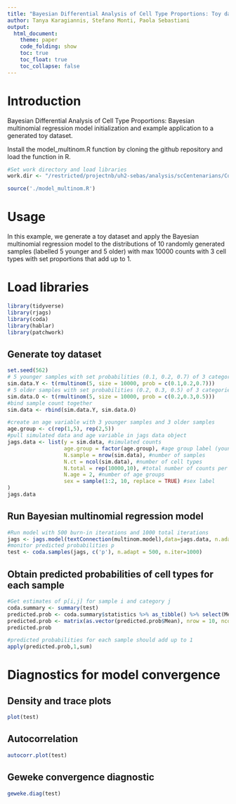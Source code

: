 ```yaml
---
title: "Bayesian Differential Analysis of Cell Type Proportions: Toy dataset example"
author: Tanya Karagiannis, Stefano Monti, Paola Sebastiani
output:
  html_document:
    theme: paper
    code_folding: show
    toc: true
    toc_float: true
    toc_collapse: false
---
```


# Introduction

Bayesian Differential Analysis of Cell Type Proportions: Bayesian multinomial regression model initialization and example application to a generated toy dataset.

Install the model_multinom.R function by cloning the github repository and load the function in R.

```r
#Set work directory and load libraries
work.dir <- "/restricted/projectnb/uh2-sebas/analysis/scCentenarians/Composition_Multinomial/RJAGS_Composition_Analysis/"

```

```r
source('./model_multinom.R')
```

# Usage

In this example, we generate a toy dataset and apply the Bayesian multinomial regression model to the distributions of 10 randomly generated samples (labelled 5 younger and 5 older) with max 10000 counts with 3 cell types with set proportions that add up to 1.

# Load libraries

```r
library(tidyverse)
library(rjags)
library(coda)
library(hablar)
library(patchwork)
```


## Generate toy dataset
```r
set.seed(562)
# 5 younger samples with set probabilities (0.1, 0.2, 0.7) of 3 categories (i.e. cell types)
sim.data.Y <- t(rmultinom(5, size = 10000, prob = c(0.1,0.2,0.7)))
# 5 older samples with set probabilities (0.2, 0.3, 0.5) of 3 categories (i.e. cell types)
sim.data.O <- t(rmultinom(5, size = 10000, prob = c(0.2,0.3,0.5)))
#bind sample count together
sim.data <- rbind(sim.data.Y, sim.data.O)

#create an age variable with 3 younger samples and 3 older samples
age.group <- c(rep(1,5), rep(2,5))
#pull simulated data and age variable in jags data object
jags.data <- list(y = sim.data, #simulated counts
                  age.group = factor(age.group), #age group label (younger = 1, older = 2)
                  N.sample = nrow(sim.data), #number of samples
                  N.ct = ncol(sim.data), #number of cell types
                  N.total = rep(10000,10), #total number of counts per sample
                  N.age = 2, #number of age groups
                  sex = sample(1:2, 10, replace = TRUE) #sex label 
)
jags.data

```

## Run Bayesian multinomial regression model

```r
#Run model with 500 burn-in iterations and 1000 total iterations
jags <- jags.model(textConnection(multinom.model),data=jags.data, n.adapt=500, inits = list(.RNG.name = "base::Wichmann-Hill", .RNG.seed = 10))
#monitor predicted probabilities p
test <- coda.samples(jags, c('p'), n.adapt = 500, n.iter=1000)

```

## Obtain predicted probabilities of cell types for each sample

```r
#Get estimates of p[i,j] for sample i and category j
coda.summary <- summary(test) 
predicted.prob <- coda.summary$statistics %>% as_tibble() %>% select(Mean)
predicted.prob <- matrix(as.vector(predicted.prob$Mean), nrow = 10, ncol = 3)
predicted.prob

#predicted probabilities for each sample should add up to 1
apply(predicted.prob,1,sum)
```

# Diagnostics for model convergence

## Density and trace plots

```r
plot(test)
```

## Autocorrelation

```r
autocorr.plot(test)

```

## Geweke convergence diagnostic

```r
geweke.diag(test)

```

